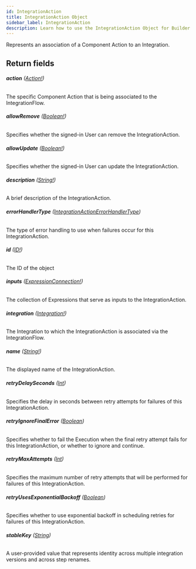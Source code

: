 ```yaml
---
id: IntegrationAction
title: IntegrationAction Object
sidebar_label: IntegrationAction
description: Learn how to use the IntegrationAction Object for Builder's API.
---
```


Represents an association of a Component Action to an Integration.

## Return fields

###### <b>action</b> ([Action!](/composer/builder/api/schema/object/Action.mdx))

The specific Component Action that is being associated to the IntegrationFlow.

###### <b>allowRemove</b> ([Boolean!](/composer/builder/api/schema/scalar/Boolean.mdx))

Specifies whether the signed-in User can remove the IntegrationAction.

###### <b>allowUpdate</b> ([Boolean!](/composer/builder/api/schema/scalar/Boolean.mdx))

Specifies whether the signed-in User can update the IntegrationAction.

###### <b>description</b> ([String!](/composer/builder/api/schema/scalar/String.mdx))

A brief description of the IntegrationAction.

###### <b>errorHandlerType</b> ([IntegrationActionErrorHandlerType](/composer/builder/api/schema/enum/IntegrationActionErrorHandlerType.mdx))

The type of error handling to use when failures occur for this IntegrationAction.

###### <b>id</b> ([ID!](/composer/builder/api/schema/scalar/ID.mdx))

The ID of the object

###### <b>inputs</b> ([ExpressionConnection!](/composer/builder/api/schema/object/ExpressionConnection.mdx))

The collection of Expressions that serve as inputs to the IntegrationAction.

###### <b>integration</b> ([Integration!](/composer/builder/api/schema/object/Integration.mdx))

The Integration to which the IntegrationAction is associated via the IntegrationFlow.

###### <b>name</b> ([String!](/composer/builder/api/schema/scalar/String.mdx))

The displayed name of the IntegrationAction.

###### <b>retryDelaySeconds</b> ([Int](/composer/builder/api/schema/scalar/Int.mdx))

Specifies the delay in seconds between retry attempts for failures of this IntegrationAction.

###### <b>retryIgnoreFinalError</b> ([Boolean](/composer/builder/api/schema/scalar/Boolean.mdx))

Specifies whether to fail the Execution when the final retry attempt fails for this IntegrationAction, or whether to ignore and continue.

###### <b>retryMaxAttempts</b> ([Int](/composer/builder/api/schema/scalar/Int.mdx))

Specifies the maximum number of retry attempts that will be performed for failures of this IntegrationAction.

###### <b>retryUsesExponentialBackoff</b> ([Boolean](/composer/builder/api/schema/scalar/Boolean.mdx))

Specifies whether to use exponential backoff in scheduling retries for failures of this IntegrationAction.

###### <b>stableKey</b> ([String](/composer/builder/api/schema/scalar/String.mdx))

A user-provided value that represents identity across multiple integration versions and across step renames.
